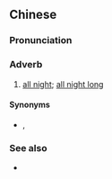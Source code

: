 ==Chinese==
{{zh-forms}}

===Pronunciation===
{{zh-pron
|c=seng4 maan5
|ca=zh-yue-成晚.ogg
|cat=adv
}}

===Adverb===
{{zh-adv}}

# {{lb|zh|Cantonese}} [[all night]]; [[all night long]]
#: {{zh-x|你 成{seng4}晚 冇 瞓 呀{aa4}？|You didn't sleep '''all night'''?|C}}

====Synonyms====
* {{qualifier|Mandarin}} {{zh-l|整夜}}, {{zh-l|整晚}}

===See also===
* {{zh-l|成日}}